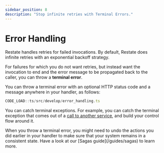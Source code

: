 ```yaml
---
sidebar_position: 8
description: "Stop infinite retries with Terminal Errors."
---
```



# Error Handling

Restate handles retries for failed invocations.
By default, Restate does infinite retries with an exponential backoff strategy.

For failures for which you do not want retries, but instead want the invocation to end and the error message
to be propagated back to the caller, you can throw a **terminal error**.

You can throw a terminal error with an optional HTTP status code and a message anywhere in your handler, as follows:

```typescript
CODE_LOAD::ts/src/develop/error_handling.ts
```

You can catch terminal exceptions. For example, you can catch the terminal exception that comes out of a [call to another service](/develop/ts/service-communication#request-response-calls), and build your control flow around it.

<Admonition type="note" title="Sagas with Restate">
    When you throw a terminal error, you might need to undo the actions you did earlier in your handler to make sure that your system remains in a consistent state.
    Have a look at our [Sagas guide](/guides/sagas) to learn more.
</Admonition>
